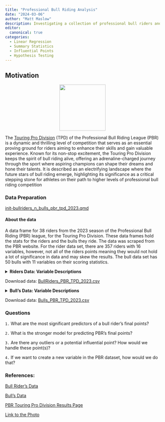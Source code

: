 ```yaml
---
title: "Professional Bull Riding Analysis"
date: "2024-03-06"
author: "Matt Maslow"
description: Investigating a collection of professional bull riders and their statistics from 2023 season for the Touring Pro Division of the Professional Bull Riding League.
editor: 
  canonical: true
categories:
  - Linear Regression
  - Summary Statistics
  - Influential Points
  - Hypothesis Testing
---
```


## Motivation

::: {style="text-align: center;"}
<img src="https://upload.wikimedia.org/wikipedia/commons/thumb/4/4b/Bull-Riding2-Szmurlo.jpg/800px-Bull-Riding2-Szmurlo.jpg" width="150"/>
:::

The [Touring Pro Division](https://pbr.com/tours/touring-pro-division){target="_blank"} (TPD) of the Professional Bull Riding League (PBR) is a dynamic and thrilling level of competition that serves as an essential proving ground for riders aiming to enhance their skills and gain valuable experience. Known for its non-stop excitement, the Touring Pro Division keeps the spirit of bull riding alive, offering an adrenaline-charged journey through the sport where aspiring champions can shape their dreams and hone their talents. It is described as an electrifying landscape where the future stars of bull riding emerge, highlighting its significance as a critical stepping stone for athletes on their path to higher levels of professional bull riding competition​

### Data Preparation

[init-bullriders_n_bulls_pbr_tpd_2023.qmd](../_prep/bull_riding/init-bullriders_n_bulls_pbr_tpd_2023.qmd)

#### About the data

A data frame for 38 riders from the 2023 season of the Professional Bull Riding (PBR) league, for the Touring Pro Division. These data frames hold the stats for the riders and the bulls they ride. The data was scraped from the PBR website. For the rider data set, there are 357 riders with 16 variables, however, not all of the riders points meaning they would not hold a lot of significance in data and may skew the results. The bull data set has 50 bulls with 11 variables on their scoring statistics.

<details>

<summary><b>Riders Data: Variable Descriptions</b></summary>

| **Variable**        | **Description**                                           |
|--------------------|----------------------------------------------------|
| `Rider`             | Name of the pro bull rider                                |
| `Points`            | Total points earned by the bull rider                     |
| `Points Back`       | Difference in points between the rider and the leader     |
| `Events`            | Number of events participated in by the rider             |
| `Outs`              | Number of times the rider was scheduled to ride           |
| `Rides`             | Number of successful rides by the rider                   |
| `Buckoffs`          | Number of unsuccessful rides by the rider                 |
| `prop.Ridden`       | Percent of successful rides                               |
| `Avg Ride Score`    | Average score for successful rides by the rider           |
| `Highest RideScore` | Highest score achieved by the rider in a single ride      |
| `Avg Buckoff Time`  | Average time spent on bulls that the rider failed to ride |
| `Round Wins`        | Number of round wins achieved by the rider                |
| `Event Wins`        | Number of event wins achieved by the rider                |
| `ReRides Taken`     | Number of re-rides taken by the rider                     |
| `Earnings`          | Total earnings of the rider from bull riding events       |
| `90Pt Rides`        | Number of rides scoring 90 points or above                |

</details>

Download data: [BullRiders_PBR_TPD_2023.csv](../data/BullRiders_PBR_TPD_2023.csv)

<details>

<summary><b>Bull's Data: Variable Descriptions</b></summary>

| **Variable**            | **Description**                                            |
|----------------------|--------------------------------------------------|
| `Bull`                  | Name of the bull                                           |
| `World Champ Avg Score` | Average score of the bull at world championship events     |
| `Events`                | Number of events the bull participated in                  |
| `Ridden`                | Number of times the bull was successfully ridden           |
| `Outs`                  | Number of times the bull was scheduled to be ridden        |
| `Rides`                 | Number of successful rides on the bull                     |
| `Buckoffs`              | Number of unsuccessful rides on the bull                   |
| `Avg BullScore`         | Average score for successful rides on the bull             |
| `Highest BullScore`     | Highest score achieved by a rider on this bull             |
| `Avg Buckoff Time`      | Average time a rider spends on the bull before bucking off |
| `45Pt Rides`            | Number of rides scoring 45 points or above on this bull    |

</details>

Download data: [Bulls_PBR_TPD_2023.csv](../data/Bulls_PBR_TPD_2023.csv)

### Questions

`1.` What are the most significant predictors of a bull rider's final points?

`2.` What is the stronger model for predicting PBR's final points?

`3.` Are there any outliers or a potential influential point? How would we handle these point(s)?

`4.` If we want to create a new variable in the PBR dataset, how would we do that?

### References:

<a href="https://azcms.pbr.com/statistics/rider/?season=2023&tour=TPD-US" target="_blank">Bull Rider's Data</a>

<a href="https://azcms.pbr.com/statistics/bull/" target="_blank">Bull's Data</a>

[PBR Touring Pro Division Results Page](https://pbr.com/tours/touring-pro-division/results){target="_blank"}

[Link to the Photo](https://upload.wikimedia.org/wikipedia/commons/thumb/4/4b/Bull-Riding2-Szmurlo.jpg/800px-Bull-Riding2-Szmurlo.jpg)
